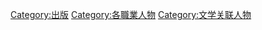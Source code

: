 {{Commonscat|Publishers}}

[[Category:出版|Category:出版]]
[[Category:各職業人物|Category:各職業人物]]
[[Category:文学关联人物|Category:文学关联人物]]